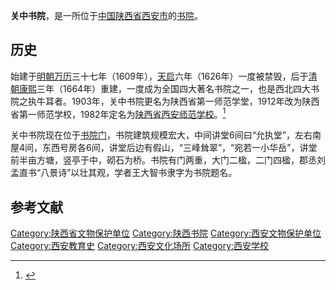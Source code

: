 {{文物保护单位
| 级别 = 省级
| 省区市 = 陕西省
| 图片 = [[File:GuanZhongShuYuan.JPG|220px]]
| 名称 = 关中书院
| 建立者 = 馮从吾
| 分类 = 古建筑及历史纪念建筑物
| 时代 = [[明朝|明]]、[[清朝|清]]
| 所在 = [[陕西省|陕西省]][[西安市|西安市]]
| 登录 = 1992年
}}
'''关中书院'''，是一所位于[[中国|中国]][[陕西省|陕西省]][[西安市|西安市]]的[[书院|书院]]。

==历史==
始建于[[明朝|明朝]][[万历|万历]]三十七年（1609年），[[天启_(明朝)|天启]]六年（1626年）一度被禁毁，后于[[清朝|清朝]][[康熙|康熙]]三年（1664年）重建，一度成为全国四大著名书院之一，也是西北四大书院之执牛耳者。1903年，关中书院更名为陕西省第一师范学堂，1912年改为陕西省第一师范学校，1982年定名为[[陕西省西安师范学校|陕西省西安师范学校]]。<ref>{{Cite web |url= http://news.hsw.cn/system/2010/08/10/050593686.shtml |title= 西安老街--古风古韵书院门 |author=  |date= 2010-08-10 |publisher= 华商网 |language= zh-hans |accessdate= 2014年3月30日 |quote=  |archive-date= 2019-10-29 |archive-url= https://web.archive.org/web/20191029222911/http://news.hsw.cn/system/2010/08/10/050593686.shtml |dead-url= no }}</ref>

关中书院现在位于[[书院门|书院门]]，书院建筑规模宏大，中间讲堂6间曰“允执堂”，左右南屋4间，东西号房各6间，讲堂后边有假山，“三峰耸翠”，“宛若一小华岳”，讲堂前半亩方塘，竖亭于中，砌石为桥。书院有门两重，大门二楹，二门四楹，郡丞刘孟直书“八景诗”以壮其观，学者王大智书隶字为书院题名。

==参考文献==
{{reflist}}

[[Category:陕西省文物保护单位|Category:陕西省文物保护单位]]
[[Category:陕西书院|Category:陕西书院]]
[[Category:西安文物保护单位|Category:西安文物保护单位]]
[[Category:西安教育史|Category:西安教育史]]
[[Category:西安文化场所|Category:西安文化场所]]
[[Category:西安学校|Category:西安学校]]